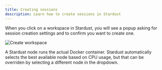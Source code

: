 ```yaml
---
title: Creating sessions
description: Learn how to create sessions in Stardust
---
```


When you click on a workspace in Stardust, you will see a popup asking for session creation settings and to confirm you want to create one.

![Create workspace](./create-dialog.png)

A Stardust node runs the actual Docker container. Stardust automatically selects the best available node based on CPU usage, but that can be overriden by selecting a different node in the dropdown.
